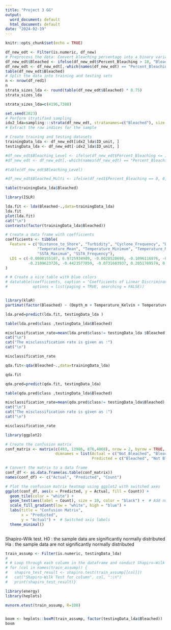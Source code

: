 ---
title: "Project 3 GG"
output:
  word_document: default
  html_document: default
date: "2024-02-19"
---

```{r setup, include=FALSE}
knitr::opts_chunk$set(echo = TRUE)
```

```{r echo = TRUE}
df_new_edt <- Filter(is.numeric, df_new)
# Preprocess the data: Convert bleaching percentage into a binary variable
df_new_edt$Bleached <- ifelse(df_new_edt$Percent_Bleaching > 10, "Bleached", "Not Bleached")
df_new_edt <- df_new_edt[,-which(names(df_new_edt) == "Percent_Bleaching")]
table(df_new_edt$Bleached)
# Split the data into training and testing sets
n <- nrow(df_red1)
n
strata_sizes_lda <- round(table(df_new_edt$Bleached) * 0.75)
strata_sizes_lda

strata_sizes_lda=c(4196,7388)

set.seed(2023)
# Perform stratified sampling
idx2_lda=sampling:::strata(df_new_edt, stratanames=c("Bleached"), size = strata_sizes_lda, method = "srswor")
# Extract the row indices for the sample

# Create training and testing datasets
trainingData_lda <- df_new_edt[idx2_lda$ID_unit, ]
testingData_lda <- df_new_edt[-idx2_lda$ID_unit, ]

```



```{r echo = TRUE}


#df_new_edt$Bleaching_Level <- ifelse(df_new_edt$Percent_Bleaching <= 10, "Mild", "Severe")
#df_new_edt <- df_new_edt[,-which(names(df_new_edt) == "Percent_Bleaching")]

#table(df_new_edt$Bleaching_Level)

#df_new_edt$Bleached_Multi <- ifelse(df_red1$Percent_Bleaching == 0, 0, ifelse(df_red1$Percent_Bleaching <= 10, 1, #ifelse(df_red1$Percent_Bleaching <= 50, 2, 3)))


```

```{r echo = TRUE}
table(trainingData_lda$Bleached)
```
```{r echo = TRUE}

library(ISLR)

lda.fit <- lda(Bleached~.,data=trainingData_lda)
lda.fit
plot(lda.fit)
cat("\n")
contrasts(factor(trainingData_lda$Bleached))


```
```{r echo =TRUE}


# Create a data frame with coefficients
coefficients <- tibble(
  Feature = c("Distance_to_Shore", "Turbidity", "Cyclone_Frequency", "Depth_m", "Temperature_Kelvin", 
              "Temperature_Mean", "Temperature_Minimum", "Temperature_Maximum", "Windspeed", "SSTA", 
              "SSTA_Maximum", "SSTA_Frequency"),
  LD1 = c(-0.0000155187, 6.9725934989, -0.0028528698, -0.1096116876, -0.4381709541, 0.9931989216,
          -0.2109623726, -0.4423577859, -0.0731603937, 0.2051769574, 0.2800036866, -0.0846146774)
)

# # Create a nice table with blue colors
# datatable(coefficients, caption = "Coefficients of Linear Discriminants (LD1)", 
#           options = list(paging = TRUE, searching = FALSE))



```

```{r echo =TRUE}
library(klaR)
partimat(factor(Bleached) ~ (Depth_m + Temperature_Kelvin + Temperature_Minimum + Temperature_Maximum + Windspeed), data = trainingData_lda, method="lda")

```
```{r echo = TRUE}

lda.pred=predict(lda.fit, testingData_lda )

table(lda.pred$class ,testingData_lda$Bleached)

misclassification_rate=mean(lda.pred$class!= testingData_lda $Bleached)
cat("\n")
cat("The misclassification rate is given as :")
cat("\n")

misclassification_rate


```

```{r echo = TRUE}

qda.fit<-qda(Bleached~.,data=trainingData_lda)

qda.fit

qda.pred=predict(qda.fit, testingData_lda)

table(qda.pred$class ,testingData_lda$Bleached)

misclassification_rate=mean(qda.pred$class!= testingData_lda$Bleached)
cat("\n")
cat("The misclassification rate is given as :")
cat("\n")

misclassification_rate

library(ggplot2)

# Create the confusion matrix
conf_matrix <- matrix(c(493, 13986, 876,4068), nrow = 2, byrow = TRUE,
                      dimnames = list(Actual = c("Not Bleached", "Bleached"),
                                      Predicted = c("Bleached", "Not Bleached")))

# Convert the matrix to a data frame
conf_df <- as.data.frame(as.table(conf_matrix))
names(conf_df) <- c("Actual", "Predicted", "Count")

# Plot the confusion matrix heatmap using ggplot2 with switched axes
ggplot(conf_df, aes(x = Predicted, y = Actual, fill = Count)) +
  geom_tile(color = "white") +
  geom_text(aes(label = Count), size = 10, color = "black") +  # Add numbers inside cells
  scale_fill_gradient(low = "white", high = "blue") +
  labs(title = "Confusion Matrix",
       x = "Predicted",
       y = "Actual") +  # Switched axis labels
  theme_minimal()



```


Shapiro-Wilk test.
H0 : the sample data are significantly normally distributed
Ha : the sample data are not significantly normally distributed

```{r echo = TRUE}

train_assump <- Filter(is.numeric, testingData_lda)
# 
# # Loop through each column in the dataframe and conduct Shapiro-Wilk test
# for (col in names(train_assump)) {
#   shapiro_test_result <- shapiro.test(train_assump[[col]])
#   cat("Shapiro-Wilk Test for column", col, ":\n")
#   print(shapiro_test_result)}


```


```{r echo = TRUE}

library(energy)
library(heplots)

mvnorm.etest(train_assump, R=100)


boxm <- heplots::boxM(train_assump, factor(testingData_lda$Bleached))
boxm

```